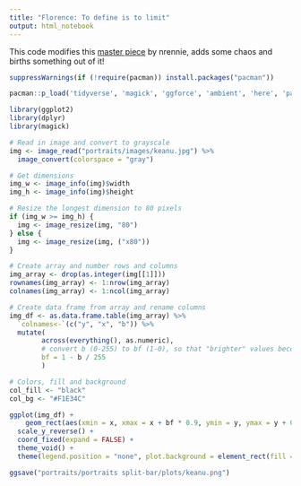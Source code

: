 ```yaml
---
title: "Florence: To define is to limit"
output: html_notebook
---
```



This code modifies this [master piece](https://github.com/nrennie/aRt#spirals) by nrennie, adds some chaos and births something out of it!


```r
suppressWarnings(if (!require(pacman)) install.packages("pacman"))

pacman::p_load('tidyverse', 'magick', 'ggforce', 'ambient', 'here', 'paletteer', 'ExtDist', 'gganimate')


```



```r
library(ggplot2)
library(dplyr)
library(magick)

# Read in image and convert to grayscale
img <- image_read("portraits/images/keanu.jpg") %>%
  image_convert(colorspace = "gray")

# Get dimensions
img_w <- image_info(img)$width
img_h <- image_info(img)$height

# Resize the longest dimension to 80 pixels
if (img_w >= img_h) {
  img <- image_resize(img, "80")
} else {
  img <- image_resize(img, ("x80"))
}

# Create array and number rows and columns
img_array <- drop(as.integer(img[[1]]))
rownames(img_array) <- 1:nrow(img_array)
colnames(img_array) <- 1:ncol(img_array)

# Create data frame from array and rename columns
img_df <- as.data.frame.table(img_array) %>% 
  `colnames<-`(c("y", "x", "b")) %>% 
  mutate(
		across(everything(), as.numeric),
		# convert b (0-255) to bf (1-0), so that "brighter" values become smaller bars
		bf = 1 - b / 255
		)

# Colors, fill and background
col_fill <- "black"
col_bg <- "#F1E34C"

ggplot(img_df) +
	geom_rect(aes(xmin = x, xmax = x + bf * 0.9, ymin = y, ymax = y + 0.85), fill = col_fill, color = NA) +
  scale_y_reverse() +
  coord_fixed(expand = FALSE) +
  theme_void() +
  theme(legend.position = "none", plot.background = element_rect(fill = col_bg, color = NA)) 

ggsave("portraits/portraits split-bar/plots/keanu.png")
```

